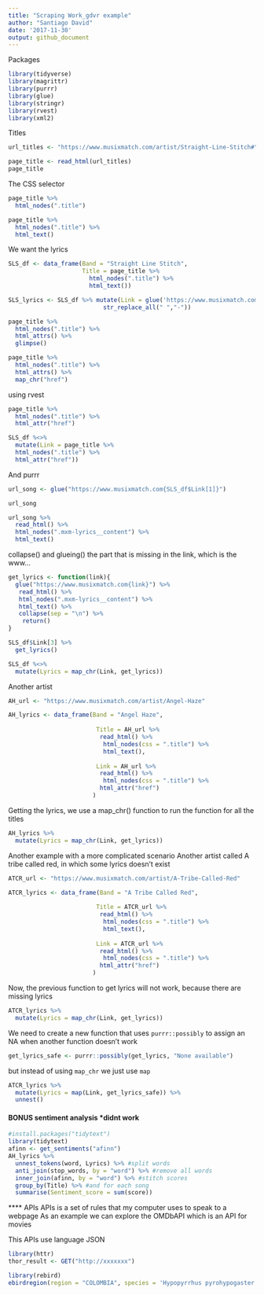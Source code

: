 ```yaml
---
title: "Scraping Work_gdvr example"
author: "Santiago David"
date: '2017-11-30'
output: github_document
---
```


Packages
```r
library(tidyverse)
library(magrittr)
library(purrr)
library(glue)
library(stringr)
library(rvest)
library(xml2)
```

Titles

```r
url_titles <- "https://www.musixmatch.com/artist/Straight-Line-Stitch#"

page_title <- read_html(url_titles)
page_title
```

The CSS selector
```r
page_title %>%
  html_nodes(".title")
```

```r
page_title %>%
  html_nodes(".title") %>%
  html_text()
```

We want the lyrics
```r
SLS_df <- data_frame(Band = "Straight Line Stitch",
                     Title = page_title %>%
                       html_nodes(".title") %>%
                       html_text())
```

```r
SLS_lyrics <- SLS_df %>% mutate(Link = glue('https://www.musixmatch.com/lyrics/{Band}/{Title}') %>%
                           str_replace_all(" ","-"))
```

```r
page_title %>%
  html_nodes(".title") %>%
  html_attrs() %>%
  glimpse()
```

```r
page_title %>%
  html_nodes(".title") %>%
  html_attrs() %>%
  map_chr("href")
```

using rvest
```r
page_title %>%
  html_nodes(".title") %>%
  html_attr("href")
```

```r
SLS_df %<>%
  mutate(Link = page_title %>%
  html_nodes(".title") %>%
  html_attr("href"))
```

And purrr
```r
url_song <- glue("https://www.musixmatch.com{SLS_df$Link[1]}")

url_song
```

```r
url_song %>%
  read_html() %>%
  html_nodes(".mxm-lyrics__content") %>%
  html_text()
```

collapse() and glueing() the part that is missing in the link, which is the www...

```r
get_lyrics <- function(link){
  glue("https://www.musixmatch.com{link}") %>%
   read_html() %>%
   html_nodes(".mxm-lyrics__content") %>%
   html_text() %>%
   collapse(sep = "\n") %>%
    return()
}
```

```r
SLS_df$Link[3] %>%
  get_lyrics()
```

```r
SLS_df %<>%
  mutate(Lyrics = map_chr(Link, get_lyrics))
```

Another artist
```r
AH_url <- "https://www.musixmatch.com/artist/Angel-Haze"

AH_lyrics <- data_frame(Band = "Angel Haze",
                        
                         Title = AH_url %>%
                          read_html() %>%
                           html_nodes(css = ".title") %>%
                           html_text(),
                        
                         Link = AH_url %>%
                          read_html() %>%
                           html_nodes(css = ".title") %>%
                          html_attr("href")
                        )
```


Getting the lyrics, we use a map_chr() function to run the function for all the titles
```r
AH_lyrics %>% 
  mutate(Lyrics = map_chr(Link, get_lyrics))
```

Another example with a more complicated scenario
Another artist called A tribe called red, in which some lyrics doesn't exist

```r
ATCR_url <- "https://www.musixmatch.com/artist/A-Tribe-Called-Red"

ATCR_lyrics <- data_frame(Band = "A Tribe Called Red",
                        
                         Title = ATCR_url %>%
                          read_html() %>%
                           html_nodes(css = ".title") %>%
                           html_text(),
                        
                         Link = ATCR_url %>%
                          read_html() %>%
                           html_nodes(css = ".title") %>%
                          html_attr("href")
                        )
```

Now, the previous function to get lyrics will not work, because there are missing lyrics
```r
ATCR_lyrics %>% 
  mutate(Lyrics = map_chr(Link, get_lyrics))
```
We need to create a new function that uses `purrr::possibly` to assign an NA when another function doesn't work

```r
get_lyrics_safe <- purrr::possibly(get_lyrics, "None available")
```

but instead of using `map_chr` we just use `map`
```r
ATCR_lyrics %>% 
  mutate(Lyrics = map(Link, get_lyrics_safe)) %>% 
  unnest()
```

#### BONUS sentiment analysis *didnt work
```r
#install.packages("tidytext")
library(tidytext)
afinn <- get_sentiments("afinn")
AH_lyrics %>% 
  unnest_tokens(word, Lyrics) %>% #split words
  anti_join(stop_words, by = "word") %>% #remove all words
  inner_join(afinn, by = "word") %>% #stitch scores
  group_by(Title) %>% #and for each song
  summarise(Sentiment_score = sum(score))
```


**** APIs
APIs is a set of rules that my computer uses to speak to a webpage
As an example we can explore the OMDbAPI which is an API for movies
 
This APIs use language JSON 
```r
library(httr)
thor_result <- GET("http://xxxxxxx")
```
 
```r
library(rebird)
ebirdregion(region = "COLOMBIA", species = 'Hypopyrrhus pyrohypogaster')
```


